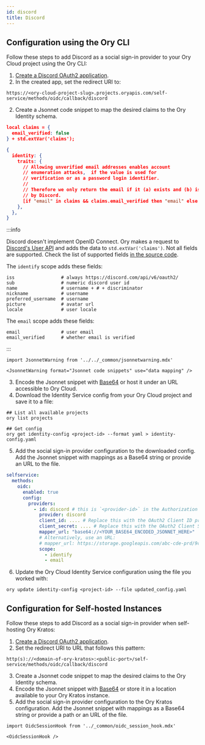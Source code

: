 ```yaml
---
id: discord
title: Discord
---
```


## Configuration using the Ory CLI 

Follow these steps to add Discord as a social sign-in provider to your Ory Cloud project
using the Ory CLI:

1. [Create a Discord OAuth2 application](https://discord.com/developers/docs/topics/oauth2).
2. In the created app, set the redirect URI to:
  
  ```shell
  https://<ory-cloud-project-slug>.projects.oryapis.com/self-service/methods/oidc/callback/discord
  ```

2. Create a Jsonnet code snippet to map the desired claims to the Ory Identity schema.

  ```json
  local claims = {
    email_verified: false
  } + std.extVar('claims');

  {
    identity: {
      traits: {
        // Allowing unverified email addresses enables account
        // enumeration attacks,  if the value is used for
        // verification or as a password login identifier.
        //
        // Therefore we only return the email if it (a) exists and (b) is marked verified
        // by Discord.
        [if "email" in claims && claims.email_verified then "email" else null]: claims.email,
      },
    },
  }
  ```

  :::info

  Discord doesn't implement OpenID Connect. Ory makes a request
  to
  [Discord's User API](https://discord.com/developers/docs/resources/user#get-current-user)
  and adds the data to `std.extVar('claims')`. Not all fields are
  supported. Check the list of supported fields
  [in the source code](https://github.com/ory/kratos/blob/v0.5.1-alpha.1/selfservice/strategy/oidc/provider_discord.go#L81-L91).

  The `identify` scope adds these fields:

  ```text
  iss                 # always https://discord.com/api/v6/oauth2/
  sub                 # numeric discord user id
  name                # username + # + discriminator
  nickname            # username
  preferred_username  # username
  picture             # avatar url
  locale              # user locale
  ```

  The `email` scope adds these fields:

  ```text
  email               # user email
  email_verified      # whether email is verified
  ```

  :::

```mdx-code-block
import JsonnetWarning from '../../_common/jsonnetwarning.mdx'

<JsonnetWarning format="Jsonnet code snippets" use="data mapping" />
```


3. Encode the Jsonnet snippet with [Base64](https://www.base64encode.org/) or host it under an URL accessible 
to Ory Cloud.
4. Download the Identity Service config from your Ory Cloud project and save it to a file: 

  ```shell
  ## List all available projects
  ory list projects

  ## Get config
  ory get identity-config <project-id> --format yaml > identity-config.yaml
  ```

5. Add the social sign-in provider configuration to the downloaded config. Add the Jsonnet snippet
with mappings as a Base64 string or provide an URL to the file. 

  ```yaml
  selfservice:
    methods:
      oidc:
        enabled: true
        config:
          providers:
            - id: discord # this is `<provider-id>` in the Authorization callback URL. DO NOT CHANGE IT ONCE SET!
              provider: discord
              client_id: .... # Replace this with the OAuth2 Client ID provided by Discord
              client_secret: .... # Replace this with the OAuth2 Client Secret provided by Discord
              mapper_url: "base64://<YOUR_BASE64_ENCODED_JSONNET_HERE>"
              # Alternatively, use an URL:
              # mapper_url: https://storage.googleapis.com/abc-cde-prd/9cac9717f007808bf17f22ce7f4295c739604b183f05ac4afb4
              scope:
                - identify
                - email
  ```

6. Update the Ory Cloud Identity Service configuration using the file you worked with: 

  ```shell
  ory update identity-config <project-id> --file updated_config.yaml
  ```

## Configuration for Self-hosted Instances

Follow these steps to add Discord as a social sign-in provider when self-hosting
Ory Kratos:

1. [Create a Discord OAuth2 application](https://discord.com/developers/docs/topics/oauth2).
2. Set the redirect URI to URL that follows this pattern:

  ```shell
  http(s)://<domain-of-ory-kratos>:<public-port>/self-service/methods/oidc/callback/discord
  ```

3. Create a Jsonnet code snippet to map the desired claims to the Ory Identity schema.
4. Encode the Jsonnet snippet with [Base64](https://www.base64encode.org/) or store it in a location available to
your Ory Kratos instance. 
5. Add the social sign-in provider configuration to the Ory Kratos configuration. Add the Jsonnet snippet
with mappings as a Base64 string or provide a path or an URL of the file.

```mdx-code-block
import OidcSessionHook from '../_common/oidc_session_hook.mdx'

<OidcSessionHook />
```